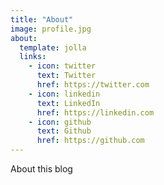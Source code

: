 ```yaml
---
title: "About"
image: profile.jpg
about:
  template: jolla
  links:
    - icon: twitter
      text: Twitter
      href: https://twitter.com
    - icon: linkedin
      text: LinkedIn
      href: https://linkedin.com
    - icon: github
      text: Github
      href: https://github.com
---
```


About this blog

```{=html}
<!--
    Change the title of the page.
    Change the template to marquee.
    Update the links to your profile pages.
    
-->
```

